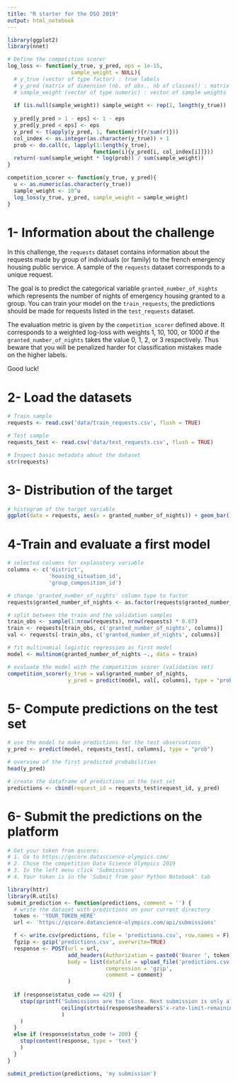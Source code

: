```yaml
---
title: "R starter for the DSO 2019"
output: html_notebook
---
```


```r
library(ggplot2)
library(nnet)
```

```r
# Define the competition scorer
log_loss <- function(y_true, y_pred, eps = 1e-15,
                    sample_weight = NULL){
  # y_true (vector of type factor) : true labels
  # y_pred (matrix of dimension (nb. of obs., nb of classes)) : matrix of predicted probabilities
  # sample_weight (vector of type numeric) : vector of sample weights
  
  if (is.null(sample_weight)) sample_weight <- rep(1, length(y_true))
  
  y_pred[y_pred > 1 - eps] <- 1 - eps
  y_pred[y_pred < eps] <- eps
  y_pred <- t(apply(y_pred, 1, function(r){r/sum(r)}))
  col_index <- as.integer(as.character(y_true)) + 1
  prob <- do.call(c, lapply(1:length(y_true),
                           function(i){y_pred[i, col_index[i]]}))
  return(-sum(sample_weight * log(prob)) / sum(sample_weight))
}

competition_scorer <- function(y_true, y_pred){
  u <- as.numeric(as.character(y_true))
  sample_weight <- 10^u
  log_loss(y_true, y_pred, sample_weight = sample_weight)
}
```

# 1- Information about the challenge

In this challenge, the `requests` dataset contains information about the requests made by group of individuals (or family) to the french emergency housing public service. A sample of the `requests` dataset corresponds to a unique request.

The goal is to predict the categorical variable `granted_number_of_nights` which represents the number of nights of emergency housing granted to a group. You can train your model on the `train_requests`, the predictions should be made for requests listed in the `test_requests` dataset.

The evaluation metric is given by the `competition_scorer` defined above. It corresponds to a weighted log-loss with weights 1, 10, 100, or 1000 if the `granted_number_of_nights` takes the value 0, 1, 2, or 3 respectively. Thus beware that you will be penalized harder for classification mistakes made on the higher labels.

Good luck!

# 2- Load the datasets

```r
# Train sample
requests <- read.csv('data/train_requests.csv', flush = TRUE)

# Test sample
requests_test <- read.csv('data/test_requests.csv', flush = TRUE)
```


```r
# Inspect basic metadata about the dataset
str(requests)
```


# 3- Distribution of the target

```r
# histogram of the target variable
ggplot(data = requests, aes(x = granted_number_of_nights)) + geom_bar()
```

# 4-Train and evaluate a first model

```r
# selected columns for explanatory variable
columns <- c('district',
             'housing_situation_id',
             'group_composition_id')
```


```r
# change 'granted_number_of_nights' column type to factor
requests$granted_number_of_nights <- as.factor(requests$granted_number_of_nights)

# split between the train and the validation samples
train_obs <- sample(1:nrow(requests), nrow(requests) * 0.67)
train <- requests[train_obs, c('granted_number_of_nights', columns)]
val <- requests[-train_obs, c('granted_number_of_nights', columns)]
```

```r
# fit multinomial logistic regression as first model
model <- multinom(granted_number_of_nights ~., data = train)
```

```r
# evaluate the model with the competition scorer (validation set)
competition_scorer(y_true = val$granted_number_of_nights,
                   y_pred = predict(model, val[, columns], type = "prob"))
```


# 5- Compute predictions on the test set 

```r
# use the model to make predictions for the test observations
y_pred <- predict(model, requests_test[, columns], type = "prob")
```

```r
# overview of the first predicted probabilities
head(y_pred)
```

```r
# create the dataframe of predictions on the test set
predictions <- cbind(request_id = requests_test$request_id, y_pred)
```



# 6- Submit the predictions on the platform

```r
# Get your token from qscore:
# 1. Go to https://qscore.datascience-olympics.com/
# 2. Chose the competition Data Science Olympics 2019
# 3. In the left menu click 'Submissions'
# 4. Your token is in the 'Submit from your Python Notebook' tab

library(httr)
library(R.utils)
submit_prediction <- function(predictions, comment = '') {
  # write the dataset with predictions on your current directory
  token <- 'YOUR_TOKEN_HERE'
  url <- 'https://qscore.datascience-olympics.com/api/submissions'

  f <- write.csv(predictions, file = 'predictions.csv', row.names = F)
  fgzip <- gzip('predictions.csv', overwrite=TRUE)
  response <- POST(url = url,
                   add_headers(Authorization = paste0('Bearer ', token)),
                   body = list(datafile = upload_file('predictions.csv.gz'),
                               compression = 'gzip',
                               comment = comment)
                   )
  
  if (response$status_code == 429) {
    stop(sprintf('Submissions are too close. Next submission is only allowed in %s seconds.',
                 ceiling(strtoi(response$headers$'x-rate-limit-remaining') / 1000.0)
                 )
    )
  }
  else if (response$status_code != 200) {
    stop(content(response, type = 'text')
    )
  }
}
```

```r
submit_prediction(predictions, 'my submission')
```

